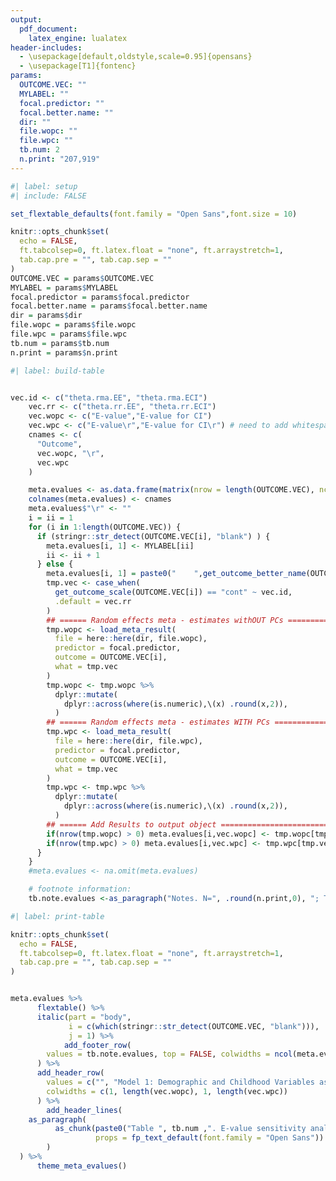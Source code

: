 ```yaml
---
output:
  pdf_document:
    latex_engine: lualatex
header-includes:
  - \usepackage[default,oldstyle,scale=0.95]{opensans}
  - \usepackage[T1]{fontenc}
params: 
  OUTCOME.VEC: ""
  MYLABEL: ""
  focal.predictor: ""
  focal.better.name: ""
  dir: ""
  file.wopc: ""
  file.wpc: ""
  tb.num: 2
  n.print: "207,919"
---
```

\pagestyle{empty}
\setmainfont{opensans}


```r
#| label: setup
#| include: FALSE

set_flextable_defaults(font.family = "Open Sans",font.size = 10)

knitr::opts_chunk$set(
  echo = FALSE,
  ft.tabcolsep=0, ft.latex.float = "none", ft.arraystretch=1,
  tab.cap.pre = "", tab.cap.sep = ""
)
OUTCOME.VEC = params$OUTCOME.VEC
MYLABEL = params$MYLABEL
focal.predictor = params$focal.predictor
focal.better.name = params$focal.better.name
dir = params$dir
file.wopc = params$file.wopc
file.wpc = params$file.wpc
tb.num = params$tb.num
n.print = params$n.print

```


```r
#| label: build-table


vec.id <- c("theta.rma.EE", "theta.rma.ECI")
    vec.rr <- c("theta.rr.EE", "theta.rr.ECI")
    vec.wopc <- c("E-value","E-value for CI")
    vec.wpc <- c("E-value\r","E-value for CI\r") # need to add whitespace to the end of these columns so that flextable doesn't through the "duplicate column keys" error (see https://stackoverflow.com/questions/50748232/same-column-names-in-flextable-in-r) for more details on other approaches.
    cnames <- c(
      "Outcome",
      vec.wopc, "\r",
      vec.wpc
    )

    meta.evalues <- as.data.frame(matrix(nrow = length(OUTCOME.VEC), ncol = length(cnames)))
    colnames(meta.evalues) <- cnames
    meta.evalues$"\r" <- ""
    i = ii = 1
    for (i in 1:length(OUTCOME.VEC)) {
      if (stringr::str_detect(OUTCOME.VEC[i], "blank") ) {
        meta.evalues[i, 1] <- MYLABEL[ii]
        ii <- ii + 1
      } else {
        meta.evalues[i, 1] = paste0("    ",get_outcome_better_name(OUTCOME.VEC[i], include.name = FALSE, rm.text="Composite"))
        tmp.vec <- case_when(
          get_outcome_scale(OUTCOME.VEC[i]) == "cont" ~ vec.id,
          .default = vec.rr
        )
        ## ====== Random effects meta - estimates withOUT PCs =================================== ##
        tmp.wopc <- load_meta_result(
          file = here::here(dir, file.wopc),
          predictor = focal.predictor,
          outcome = OUTCOME.VEC[i],
          what = tmp.vec
        )
        tmp.wopc <- tmp.wopc %>%
          dplyr::mutate(
            dplyr::across(where(is.numeric),\(x) .round(x,2)),
          )
        ## ====== Random effects meta - estimates WITH PCs ====================================== ##
        tmp.wpc <- load_meta_result(
          file = here::here(dir, file.wpc),
          predictor = focal.predictor,
          outcome = OUTCOME.VEC[i],
          what = tmp.vec
        )
        tmp.wpc <- tmp.wpc %>%
          dplyr::mutate(
            dplyr::across(where(is.numeric),\(x) .round(x,2)),
          )
        ## ====== Add Results to output object ================================================== ##
        if(nrow(tmp.wopc) > 0) meta.evalues[i,vec.wopc] <- tmp.wopc[tmp.vec]
        if(nrow(tmp.wpc) > 0) meta.evalues[i,vec.wpc] <- tmp.wpc[tmp.vec]
      }
    }
    #meta.evalues <- na.omit(meta.evalues)

    # footnote information:
    tb.note.evalues <-as_paragraph("Notes. N=", .round(n.print,0), "; The formula for calculating E-values can be found in VanderWeele and Ding (2017). E-values for estimate are the minimum strength of association on the risk ratio scale that an unmeasured confounder would need to have with both the exposure and the outcome to fully explain away the observed association between the exposure and outcome, conditional on the measured covariates. E-values for the 95% CI closest to the null denote the minimum strength of association on the risk ratio scale that an unmeasured confounder would need to have with both the exposure and the outcome to shift the CI to include the null value, conditional on the measured covariates.")

```


```r
#| label: print-table

knitr::opts_chunk$set(
  echo = FALSE,
  ft.tabcolsep=0, ft.latex.float = "none", ft.arraystretch=1,
  tab.cap.pre = "", tab.cap.sep = ""
)


meta.evalues %>%
      flextable() %>%
      italic(part = "body",
             i = c(which(stringr::str_detect(OUTCOME.VEC, "blank"))),
             j = 1) %>%
            add_footer_row(
        values = tb.note.evalues, top = FALSE, colwidths = ncol(meta.evalues)
      ) %>%
      add_header_row(
        values = c("", "Model 1: Demographic and Childhood Variables as Covariates", "", "Model 2: Demographic, Childhood, and Other Wave 1 Confounding Variables (Via Principal Components) as Covariates"),
        colwidths = c(1, length(vec.wopc), 1, length(vec.wpc))
      ) %>%
        add_header_lines(
    as_paragraph(
          as_chunk(paste0("Table ", tb.num ,". E-value sensitivity analysis for unmeasured confounding for the association between ", focal.better.name, " and subsequent well-being and other outcomes."),
                   props = fp_text_default(font.family = "Open Sans"))
        )
  ) %>%
      theme_meta_evalues()

```
